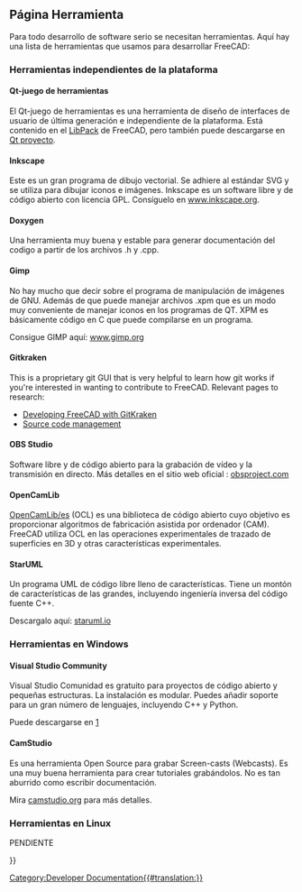 <languages/>

{{Docnav/es
|[[Third_Party_Libraries/es|Herramientas de terceros]]
|[[Tracker/es|Tracker]]
}}

{{TOCright}}

<span id="Tool_Page"></span>
== Página Herramienta ==

Para todo desarrollo de software serio se necesitan herramientas. Aquí hay una lista de herramientas que usamos para desarrollar FreeCAD:

<span id="Platform_independent_tools"></span>
=== Herramientas independientes de la plataforma ===

<span id="Qt-Toolkit"></span>
==== Qt-juego de herramientas ====

El Qt-juego de herramientas  es una herramienta de diseño de interfaces de usuario de última generación e independiente de la plataforma. Está contenido en el [[Third Party Libraries/es|LibPack]] de FreeCAD, pero también puede descargarse en [http://qt-project.org/downloads Qt proyecto].

==== Inkscape ====

Este es un gran programa de dibujo vectorial. Se adhiere al estándar SVG y se utiliza para dibujar iconos e imágenes. Inkscape es un software libre y de código abierto con licencia GPL. Consíguelo en [http://www.inkscape.org www.inkscape.org].

==== Doxygen ====

Una herramienta muy buena y estable para generar documentación del codigo a partir de los archivos .h y .cpp.

==== Gimp ====

No hay mucho que decir sobre el programa de manipulación de imágenes de GNU. Además de que puede manejar archivos .xpm que es un modo muy conveniente de manejar iconos en los programas de QT. XPM es básicamente código en C que puede compilarse en un programa.

Consigue GIMP aquí: [http://www.gimp.org/ www.gimp.org]

==== Gitkraken ====

This is a proprietary git GUI that is very helpful to learn how git works if you're interested in wanting to contribute to FreeCAD. Relevant pages to research:
* [[Developing_FreeCAD_with_GitKraken|Developing FreeCAD with GitKraken]]
* [[Source_code_management|Source code management]]

==== OBS Studio ====

<div class="mw-translate-fuzzy">
Software libre y de código abierto para la grabación de vídeo y la transmisión en directo.
Más detalles en el sitio web oficial : [https://obsproject.com/ obsproject.com]
</div>

==== OpenCamLib ====

<div class="mw-translate-fuzzy">
[[OpenCamLib/es]] (OCL) es una biblioteca de código abierto cuyo objetivo es proporcionar algoritmos de fabricación asistida por ordenador (CAM). FreeCAD utiliza OCL en las operaciones experimentales de trazado de superficies en 3D y otras características experimentales.
</div> 

==== StarUML ====

Un programa UML de código libre lleno de características. Tiene un montón de características de las grandes, incluyendo ingeniería inversa del código fuente C++.

Descargalo aquí: [http://staruml.io staruml.io]

<span id="Tools_on_Windows"></span>
=== Herramientas en Windows ===

==== Visual Studio Community ====

Visual Studio Comunidad es gratuito para proyectos de código abierto y pequeñas estructuras. La instalación es modular. Puedes añadir soporte para un gran número de lenguajes, incluyendo C++ y Python.

<div class="mw-translate-fuzzy">
Puede descargarse en [https://visualstudio.microsoft.com/fr/vs/community]
</div>

==== CamStudio ====

Es una herramienta Open Source para grabar Screen-casts (Webcasts). Es una muy buena herramienta para crear tutoriales grabándolos. No es tan aburrido como escribir documentación.

Mira [http://camstudio.org/ camstudio.org] para más detalles.

<span id="Tools_on_Linux"></span>
=== Herramientas en Linux ===

PENDIENTE


{{Docnav/es
|[[Third_Party_Libraries/es|Herramientas de terceros]]
|[[Tracker/es|Tracker]]
}}

{{Userdocnavi{{#translation:}}}}
[[Category:Developer Documentation{{#translation:}}]]
{{clear}}